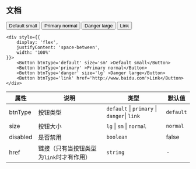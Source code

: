 
<Meta title="通用/按钮/文档" />

## 文档

<div style={{
    display: 'flex',
    justifyContent: 'space-between',
    width: '100%'
}}>
    <Button btnType='default' size='sm' >Default small</Button>
    <Button btnType='primary' >Primary normal</Button>
    <Button btnType='danger' size='lg' >Danger large</Button>
    <Button btnType='link' href='http://www.baidu.com'>Link</Button>
</div>

```
<div style={{
    display: 'flex',
    justifyContent: 'space-between',
    width: '100%'
}}>
    <Button btnType='default' size='sm' >Default small</Button>
    <Button btnType='primary' >Primary normal</Button>
    <Button btnType='danger' size='lg' >Danger large</Button>
    <Button btnType='link' href='http://www.baidu.com'>Link</Button>
</div>
```

属性|说明|类型|默认值
-|-|-|-
btnType|按钮类型| `default` &#124; `primary` &#124; `danger`&#124; `link` | `default`
size|按钮大小|`lg` &#124; `sm` &#124; `normal` | `normal`
disabled|是否禁用|`boolean` | false
href|链接（只有当按钮类型为`link`时才有作用）|`string` | -